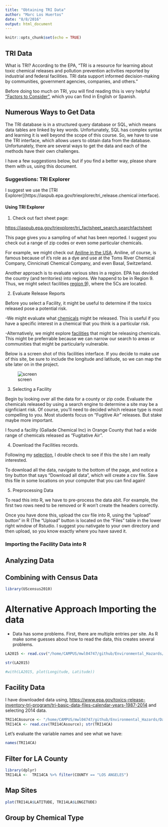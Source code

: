 ```yaml
---
title: "Obtaining TRI Data"
author: "Marc Los Huertos"
date: "8/8/2016"
output: html_document
---
```


```r
knitr::opts_chunk$set(echo = TRUE)
```

## TRI Data

What is TRI? According to the EPA, "TRI is a resource for learning about toxic chemical releases and pollution prevention activities reported by industrial and federal facilities. TRI data support informed decision-making by communities, government agencies, companies, and others." 

Before doing too much on TRI, you will find reading this is very helpful ["Factors to Consider"](https://www.epa.gov/toxics-release-inventory-tri-program/factors-consider-when-using-toxics-release-inventory-data), which you can find in English or Spanish. 

## Numerous Ways to Get Data

The TRI database is in a structured query database or SQL, which means data tables are linked by key words. Unfortunately, SQL has complex syntax and learning it is well beyond the scope of this course. So, we have to use the TRI interface, which allows users to obtain data from the database. Unfortunately, there are several ways to get the data and each of the methods have their own challenges. 

I have a few suggestions below, but if you find a better way, please share them with us, using this document.

### Suggestions: TRI Explorer

I suggest we use the [TRI Explorer[(https://iaspub.epa.gov/triexplorer/tri_release.chemical interface). 


#### Using TRI Explorer

1. Check out fact sheet page: 

<https://iaspub.epa.gov/triexplorer/tri_factsheet_search.searchfactsheet>

This page gives you a sampling of what has been reported. I suggest you check out a range of zip codes or even some particular chemicals.

For example, we might check out [Aniline in the USA](https://iaspub.epa.gov/triexplorer/chemical.html?pYear=2015&pLoc=000062533&pParent=TRI&pDataSet=TRIQ1). Aniline, of course, is famous because of it's role as a dye and use at the Toms River Chemical Company, Cinnicinati Chemical Company, and even Basal, Switzerland. 

Another approach is to evaluate various sites in a region. EPA has devided the country (and territories) into regions. We happend to be in Region 9. Thus, we might select facilities [region 9](https://iaspub.epa.gov/triexplorer/region.html?pYear=2015&pLoc=9&pParent=TRI&pDataSet=TRIQ1)), where the 5Cs are located. 

2. Evaluate Release Reports

Before you select a Facility, it might be useful to determine if the toxics released pose a potential risk. 

-We might evaluate what [chemicals](https://iaspub.epa.gov/triexplorer/tri_release.chemical) might be released. This is useful if you have a specific interest in a chemical that you think is a particular risk. 


-Alternatively, we might explore [facilities](https://iaspub.epa.gov/triexplorer/tri_getcounties.getcounties?report=tri_release.facility&scriptname=facility&state=06&c_year=2015&c_industry=ALL&c_chemical=_ALL_&c_chemlist=&c_coreyear=&c_indlist=&c_usrState=&c_fips=00000&c_tabrpt=1&c_zip=&c_chk0=false&c_chk1=false&c_chk2=false&c_chk3=false&c_chk4=true&c_chk5=false&c_chk6=false&c_chk7=true&c_chk8=false&c_chk9=false&c_chk10=) that might be releasing chemicals. This might be preferrable because we can narrow our search to areas or communities that might be particularly vulnerable. 

Below is a screen shot of this facilities interface. If you decide to make use of this site, be sure to include the longitude and latitude, so we can map the site later on in the project.

![screen](/home/CAMPUS/mwl04747/github/Environmental_Hazards/Graphics/TRI_Facilities.png)
 
3. Selecting a Facility

Begin by looking over all the data for a county or zip code. Evaluate the chemicals released by using a search engine to determine a site may be a signficiant risk. Of course, you'll need to decided which release type is most compelling to you. Most students focus on "Fugitive Air" releases. But stake maybe more important. 

I found a facility (Gallade Chemical Inc) in Orange County that had a wide range of chemicals released as "Fugitative Air". 

4. Download the Facilities records. 

Following my [selection](https://iaspub.epa.gov/triexplorer/release_fac_profile?TRI=92707GLLDC1230E&TRILIB=TRIQ1&FLD=&FLD=LNGLAT&FLD=AIRLBY&FLD=E1&FLD=E2&FLD=E3&FLD=E4&FLD=E5&FLD=E52&FLD=E53&FLD=E54&FLD=E51&FLD=TSFDSP&FLD=TSFDSP&FLD=m10&FLD=m41&FLD=m62&FLD=potwmetl&FLD=m71&FLD=m72&FLD=m73&FLD=m79&FLD=m90&FLD=m94&FLD=m99&FLD=RELLBY&FLD=on&OFFDISPD=&OTHDISPD=&ONDISPD=&OTHOFFD=&YEAR=1990), I double check to see if this the site I am really interested. 

To download all the data, navigate to the bottom of the page, and notice a tiny button that says "Download all data", which will create a csv file. Save this file in some locations on your computer that you can find again!

5. Preprocessing Data

To read this into R, we have to pre-process the data abit. For example, the first two rows need to be removed or R won't create the headers correctly.

Once you have done this, upload the csv file into R, using the "upload" button" in R (The "Upload" button is located on the "Files" table in the lower right window of Rstudio. I suggest you nativgate to your own directory and then upload, so you know exactly where you have saved it. 

### Importing the Facility Data into R



## Analyzing Data

## Combining with Census Data

```r
library(UScensus2010)
```



# Alternative Approach Importing the data


- Data has some problems. First, there are multiple entries per site. As R make some guesses about how to read the data, this creates several problems.
```r
LA2015 <- read.csv("/home/CAMPUS/mwl04747/github/Environmental_Hazards/Data/fac_release2015_2.csv"); 

str(LA2015)

#with(LA2015, plot(Longitude, Latitude))
```


## Facility Data

I have downloaded data using, <https://www.epa.gov/toxics-release-inventory-tri-program/tri-basic-data-files-calendar-years-1987-2014> and selecting 2014 data. 
```r
TRI14CAsource <- "/home/CAMPUS/mwl04747/github/Environmental_Hazards/Data/TRI_2014_CA.csv"
TRI14CA <- read.csv(TRI14CAsource); str(TRI14CA)
```

Let's evaluate the variable names and see what we have:

```r
names(TRI14CA)
```


## Filter for LA County
```r
library(dplyr)
TRI14LA <-  TRI14CA %>% filter(COUNTY == "LOS ANGELES")
```

## Map Sites

```r
plot(TRI14LA$LATITUDE, TRI14LA$LONGITUDE)
```

## Group by Chemical Type 

